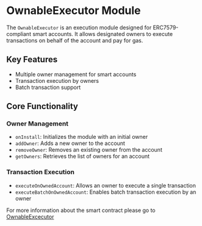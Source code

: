 # OwnableExecutor Module

The `OwnableExecutor` is an execution module designed for ERC7579-compliant smart accounts. It allows designated owners to execute transactions on behalf of the account and pay for gas.

## Key Features

- Multiple owner management for smart accounts
- Transaction execution by owners
- Batch transaction support

## Core Functionality

### Owner Management

- `onInstall`: Initializes the module with an initial owner
- `addOwner`: Adds a new owner to the account
- `removeOwner`: Removes an existing owner from the account
- `getOwners`: Retrieves the list of owners for an account

### Transaction Execution

- `executeOnOwnedAccount`: Allows an owner to execute a single transaction
- `executeBatchOnOwnedAccount`: Enables batch transaction execution by an owner

For more information about the smart contract please go to [OwnableExcecutor](https://github.com/rhinestonewtf/core-modules/blob/main/src/OwnableExecutor/OwnableExecutor.sol)
